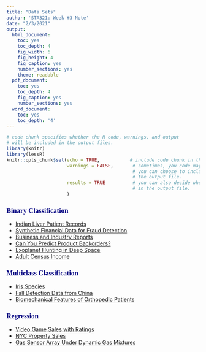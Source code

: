 ---
title: "Data Sets"
author: 'STA321: Week #3 Note'
date: "2/3/2021"
output:
  html_document:
    toc: yes
    toc_depth: 4
    fig_width: 6
    fig_height: 4
    fig_caption: yes
    number_sections: yes
    theme: readable
  pdf_document: 
    toc: yes
    toc_depth: 4
    fig_caption: yes
    number_sections: yes
  word_document:
    toc: yes
    toc_depth: '4'
---

<style type="text/css">
h1.title {
  font-size: 20px;
  color: DarkRed;
  text-align: center;
}
h4.author { /* Header 4 - and the author and data headers use this too  */
    font-size: 18px;
  font-family: "Times New Roman", Times, serif;
  color: DarkRed;
  text-align: center;
}
h4.date { /* Header 4 - and the author and data headers use this too  */
  font-size: 18px;
  font-family: "Times New Roman", Times, serif;
  color: DarkBlue;
  text-align: center;
}
h1 { /* Header 3 - and the author and data headers use this too  */
    font-size: 22px;
    font-family: "Times New Roman", Times, serif;
    color: darkred;
    text-align: center;
}
h2 { /* Header 3 - and the author and data headers use this too  */
    font-size: 18px;
    font-family: "Times New Roman", Times, serif;
    color: navy;
    text-align: left;
}

h3 { /* Header 3 - and the author and data headers use this too  */
    font-size: 15px;
    font-family: "Times New Roman", Times, serif;
    color: navy;
    text-align: left;
}

h4 { /* Header 4 - and the author and data headers use this too  */
    font-size: 18px;
    font-family: "Times New Roman", Times, serif;
    color: darkred;
    text-align: left;
}
</style>



```{r setup, include=FALSE}
# code chunk specifies whether the R code, warnings, and output 
# will be included in the output files.
library(knitr)
library(lessR) 
knitr::opts_chunk$set(echo = TRUE,           # include code chunk in the output file
                      warnings = FALSE,       # sometimes, you code may produce warning messages,
                                              # you can choose to include the warning messages in
                                              # the output file. 
                      results = TRUE          # you can also decide whether to include the output
                                              # in the output file.
                      )   
```


## Binary Classification
* [Indian Liver Patient Records](https://www.kaggle.com/uciml/indian-liver-patient-records)
* [Synthetic Financial Data for Fraud Detection](https://www.kaggle.com/ntnu-testimon/paysim1)
* [Business and Industry Reports](https://www.kaggle.com/census/business-and-industry-reports)
* [Can You Predict Product Backorders?](https://www.kaggle.com/tiredgeek/predict-bo-trial)
* [Exoplanet Hunting in Deep Space](https://www.kaggle.com/keplersmachines/kepler-labelled-time-series-data)
* [Adult Census Income](https://www.kaggle.com/uciml/adult-census-income)

## Multiclass Classification
* [Iris Species](https://www.kaggle.com/uciml/iris)
* [Fall Detection Data from China](https://www.kaggle.com/pitasr/falldata)
* [Biomechanical Features of Orthopedic Patients](https://www.kaggle.com/uciml/biomechanical-features-of-orthopedic-patients)

## Regression
* [Video Game Sales with Ratings](https://www.kaggle.com/rush4ratio/video-game-sales-with-ratings)
* [NYC Property Sales](https://www.kaggle.com/new-york-city/nyc-property-sales)
* [Gas Sensor Array Under Dynamic Gas Mixtures](https://www.kaggle.com/uciml/gas-sensor-array-under-dynamic-gas-mixtures)


